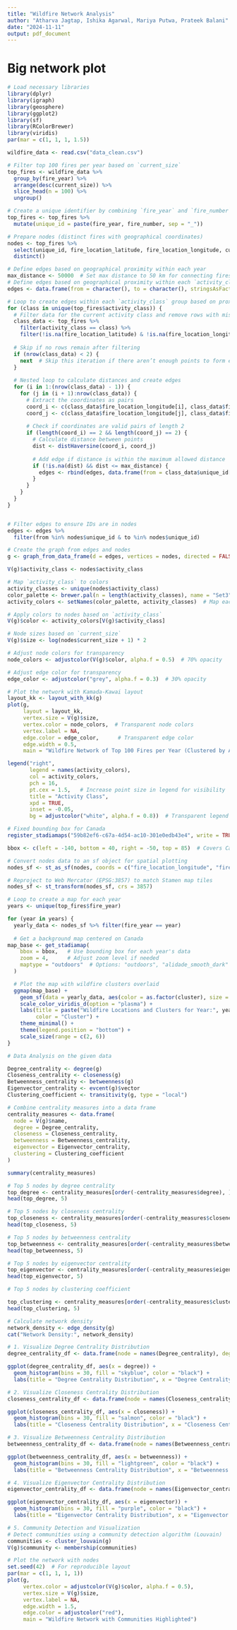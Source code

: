 ```yaml
---
title: "Wildfire Network Analysis"
author: "Atharva Jagtap, Ishika Agarwal, Mariya Putwa, Prateek Balani"
date: "2024-11-11"
output: pdf_document
---
```

# Big network plot

```r
# Load necessary libraries
library(dplyr)
library(igraph)
library(geosphere)
library(ggplot2)
library(sf)
library(RColorBrewer)
library(viridis)
par(mar = c(1, 1, 1, 1.5))

wildfire_data <- read.csv("data_clean.csv")

# Filter top 100 fires per year based on `current_size`
top_fires <- wildfire_data %>%
  group_by(fire_year) %>%
  arrange(desc(current_size)) %>%
  slice_head(n = 100) %>%
  ungroup()

# Create a unique identifier by combining `fire_year` and `fire_number`
top_fires <- top_fires %>%
  mutate(unique_id = paste(fire_year, fire_number, sep = "_"))

# Prepare nodes (distinct fires with geographical coordinates)
nodes <- top_fires %>%
  select(unique_id, fire_location_latitude, fire_location_longitude, current_size, fire_year, activity_class) %>%
  distinct()

# Define edges based on geographical proximity within each year
max_distance <- 50000  # Set max distance to 50 km for connecting fires
# Define edges based on geographical proximity within each `activity_class`
edges <- data.frame(from = character(), to = character(), stringsAsFactors = FALSE)

# Loop to create edges within each `activity_class` group based on proximity
for (class in unique(top_fires$activity_class)) {
  # Filter data for the current activity class and remove rows with missing coordinates
  class_data <- top_fires %>%
    filter(activity_class == class) %>%
    filter(!is.na(fire_location_latitude) & !is.na(fire_location_longitude))
  
  # Skip if no rows remain after filtering
  if (nrow(class_data) < 2) {
    next  # Skip this iteration if there aren’t enough points to form edges
  }
  
  # Nested loop to calculate distances and create edges
  for (i in 1:(nrow(class_data) - 1)) {
    for (j in (i + 1):nrow(class_data)) {
      # Extract the coordinates as pairs
      coord_i <- c(class_data$fire_location_longitude[i], class_data$fire_location_latitude[i])
      coord_j <- c(class_data$fire_location_longitude[j], class_data$fire_location_latitude[j])
      
      # Check if coordinates are valid pairs of length 2
      if (length(coord_i) == 2 && length(coord_j) == 2) {
        # Calculate distance between points
        dist <- distHaversine(coord_i, coord_j)
        
        # Add edge if distance is within the maximum allowed distance
        if (!is.na(dist) && dist <= max_distance) {
          edges <- rbind(edges, data.frame(from = class_data$unique_id[i], to = class_data$unique_id[j]))
        }
      }
    }
  }
}


# Filter edges to ensure IDs are in nodes
edges <- edges %>%
  filter(from %in% nodes$unique_id & to %in% nodes$unique_id)

# Create the graph from edges and nodes
g <- graph_from_data_frame(d = edges, vertices = nodes, directed = FALSE)

V(g)$activity_class <- nodes$activity_class

# Map `activity_class` to colors
activity_classes <- unique(nodes$activity_class)
color_palette <- brewer.pal(n = length(activity_classes), name = "Set3")  # Customize with any color palette you prefer
activity_colors <- setNames(color_palette, activity_classes)  # Map each activity_class to a color

# Apply colors to nodes based on `activity_class`
V(g)$color <- activity_colors[V(g)$activity_class]

# Node sizes based on `current_size`
V(g)$size <- log(nodes$current_size + 1) * 2

# Adjust node colors for transparency
node_colors <- adjustcolor(V(g)$color, alpha.f = 0.5)  # 70% opacity

# Adjust edge color for transparency
edge_color <- adjustcolor("grey", alpha.f = 0.3)  # 30% opacity

# Plot the network with Kamada-Kawai layout
layout_kk <- layout_with_kk(g)
plot(g,
     layout = layout_kk,
     vertex.size = V(g)$size,
     vertex.color = node_colors,  # Transparent node colors
     vertex.label = NA,
     edge.color = edge_color,      # Transparent edge color
     edge.width = 0.5,
     main = "Wildfire Network of Top 100 Fires per Year (Clustered by Activity Class)")

legend("right", 
       legend = names(activity_colors),
       col = activity_colors,
       pch = 16,
       pt.cex = 1.5,   # Increase point size in legend for visibility
       title = "Activity Class",
       xpd = TRUE,                
       inset = -0.05,
       bg = adjustcolor("white", alpha.f = 0.8))  # Transparent legend background

```

```r
# Fixed bounding box for Canada
register_stadiamaps("59b82ef6-c67a-4d54-ac10-301e0edb43e4", write = TRUE)

bbox <- c(left = -140, bottom = 40, right = -50, top = 85)  # Covers Canada

# Convert nodes data to an sf object for spatial plotting
nodes_sf <- st_as_sf(nodes, coords = c("fire_location_longitude", "fire_location_latitude"), crs = 4326)

# Reproject to Web Mercator (EPSG:3857) to match Stamen map tiles
nodes_sf <- st_transform(nodes_sf, crs = 3857)

# Loop to create a map for each year
years <- unique(top_fires$fire_year)

for (year in years) {
  yearly_data <- nodes_sf %>% filter(fire_year == year)
  
  # Get a background map centered on Canada
map_base <- get_stadiamap(
    bbox = bbox,   # Use bounding box for each year's data
    zoom = 4,      # Adjust zoom level if needed
    maptype = "outdoors"  # Options: "outdoors", "alidade_smooth_dark"
  )

  # Plot the map with wildfire clusters overlaid
  ggmap(map_base) +
    geom_sf(data = yearly_data, aes(color = as.factor(cluster), size = log(current_size + 1)), inherit.aes = FALSE) +
    scale_color_viridis_d(option = "plasma") +
    labs(title = paste("Wildfire Locations and Clusters for Year:", year),
         color = "Cluster") +
    theme_minimal() +
    theme(legend.position = "bottom") +
    scale_size(range = c(2, 6))
}
```
```r

# Data Analysis on the given data 

Degree_centrality <- degree(g)
Closeness_centrality <- closeness(g)
Betweenness_centrality <- betweenness(g)
Eigenvector_centrality <- evcent(g)$vector
Clustering_coefficient <- transitivity(g, type = "local")

# Combine centrality measures into a data frame
centrality_measures <- data.frame(
  node = V(g)$name,
  degree = Degree_centrality,
  closeness = Closeness_centrality,
  betweenness = Betweenness_centrality,
  eigenvector = Eigenvector_centrality,
  clustering = Clustering_coefficient
)

summary(centrality_measures)

# Top 5 nodes by degree centrality
top_degree <- centrality_measures[order(-centrality_measures$degree), ]
head(top_degree, 5)

# Top 5 nodes by closeness centrality
top_closeness <- centrality_measures[order(-centrality_measures$closeness), ]
head(top_closeness, 5)

# Top 5 nodes by betweenness centrality
top_betweenness <- centrality_measures[order(-centrality_measures$betweenness), ]
head(top_betweenness, 5)

# Top 5 nodes by eigenvector centrality
top_eigenvector <- centrality_measures[order(-centrality_measures$eigenvector), ]
head(top_eigenvector, 5)

# Top 5 nodes by clustering coefficient

top_clustering <- centrality_measures[order(-centrality_measures$clustering), ]
head(top_clustering, 5)

# Calculate network density
network_density <- edge_density(g)
cat("Network Density:", network_density)
```

```r
# 1. Visualize Degree Centrality Distribution
degree_centrality_df <- data.frame(node = names(Degree_centrality), degree = Degree_centrality)

ggplot(degree_centrality_df, aes(x = degree)) +
  geom_histogram(bins = 30, fill = "skyblue", color = "black") +
  labs(title = "Degree Centrality Distribution", x = "Degree Centrality", y = "Frequency")

# 2. Visualize Closeness Centrality Distribution
closeness_centrality_df <- data.frame(node = names(Closeness_centrality), closeness = Closeness_centrality)

ggplot(closeness_centrality_df, aes(x = closeness)) +
  geom_histogram(bins = 30, fill = "salmon", color = "black") +
  labs(title = "Closeness Centrality Distribution", x = "Closeness Centrality", y = "Frequency")

# 3. Visualize Betweenness Centrality Distribution
betweenness_centrality_df <- data.frame(node = names(Betweenness_centrality), betweenness = Betweenness_centrality)

ggplot(betweenness_centrality_df, aes(x = betweenness)) +
  geom_histogram(bins = 30, fill = "lightgreen", color = "black") +
  labs(title = "Betweenness Centrality Distribution", x = "Betweenness Centrality", y = "Frequency")

# 4. Visualize Eigenvector Centrality Distribution
eigenvector_centrality_df <- data.frame(node = names(Eigenvector_centrality), eigenvector = Eigenvector_centrality)

ggplot(eigenvector_centrality_df, aes(x = eigenvector)) +
  geom_histogram(bins = 30, fill = "purple", color = "black") +
  labs(title = "Eigenvector Centrality Distribution", x = "Eigenvector Centrality", y = "Frequency")

# 5. Community Detection and Visualization
# Detect communities using a community detection algorithm (Louvain)
communities <- cluster_louvain(g)
V(g)$community <- membership(communities)

# Plot the network with nodes
set.seed(42)  # For reproducible layout
par(mar = c(1, 1, 1, 1))
plot(g, 
     vertex.color = adjustcolor(V(g)$color, alpha.f = 0.5),
     vertex.size = V(g)$size,
     vertex.label = NA,
     edge.width = 1.5,
     edge.color = adjustcolor("red"),
     main = "Wildfire Network with Communities Highlighted")
```